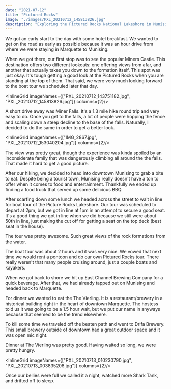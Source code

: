 ```yaml
---
date: "2021-07-12"
title: "Pictured Rocks"
image: "./images/PXL_20210712_145813826.jpg"
description: "Exploring the Pictured Rocks National Lakeshore in Munising, MI"
---
```



We got an early start to the day with some hotel breakfast.
We wanted to get on the road as early as possible because it was an hour drive from where we were staying in Marquette to Munising.

When we got there, our first stop was to see the popular Miners Castle.
This destination offers two different lookouts: one offering views from afar, and another that actually takes you down to the formation itself.
This spot was just okay.
It's tough getting a good look at the Pictured Rocks when you are standing at the top of them.
That said, we were very much looking forward to the boat tour we scheduled later that day.

<InlineGrid imageNames={["PXL_20210712_143751182.jpg", "PXL_20210712_145813826.jpg"]} columns={2}/>

A short drive away was Miner Falls.
It's a 1.3 mile hike round trip and very easy to do.
Once you get to the falls, a lot of people were hopping the fence and scaling down a steep decline to the base of the falls.
Naturally, I decided to do the same in order to get a better look.

<InlineGrid imageNames={["IMG_2867.jpg", "PXL_20210712_153040204.jpg"]} columns={2}/>

The view was pretty great, though the experience was kinda spoiled by an inconsiderate family that was dangerously climbing all around the the falls.
That made it hard to get a good picture.

After our hiking, we decided to head into downtown Munising to grab a bite to eat.
Despite being a tourist town, Munising really doesn't have a ton to offer when it comes to food and entertainment.
Thankfully we ended up finding a food truck that served up some delicious BBQ.

<InlineImage imageName="PXL_20210712_162851632.jpg" />

After scarfing down some lunch we headed across the street to wait in line for boat tour of the Picture Rocks Lakeshore.
Our tour was scheduled to depart at 2pm, but we got in line at 1pm in an attempt to secure a good seat.
It's a good thing we got in line when we did because we still were about 50th in line, just making the cut off for getting a seat on the top deck (best seat in the house).

The tour was pretty awesome.
Such great views of the rock formations from the water.

<ImageTrifecta topImageName="IMG_3019.jpg" bottomImageName="PXL_20210712_184731336.jpg" portraitImageName="IMG_2959.jpg"/>

<Youtube videoUrl="https://www.youtube.com/embed/AkQc6MAkSJo"/>

The boat tour was about 2 hours and it was very nice.
We vowed that next time we would rent a pontoon and do our own Pictured Rocks tour.
There really weren't that many people cruising around, just a couple boats and kayakers.

When we got back to shore we hit up East Channel Brewing Company for a quick beverage.
After that, we had already tapped out on Munising and headed back to Marquette.

<InlineImage imageName="IMG_3041.jpg" />

For dinner we wanted to eat the The Vierling.
It is a restaurant/brewery in a historical building right in the heart of downtown Marquette.
The hostess told us it was going to be a 1.5 hour wait, but we put our name in anyways because that seemed to be the trend elsewhere.

To kill some time we traveled off the beaten path and went to Drifa Brewery.
This small brewery outside of downtown had a great outdoor space and it was open mic night.

Dinner at The Vierling was pretty good.
Having waited so long, we were pretty hungry.

<InlineGrid imageNames={["PXL_20210713_010230790.jpg", "PXL_20210713_003835208.jpg"]} columns={2}/>

Once our bellies were full we called it a night, watched more Shark Tank, and drifted off to sleep.
